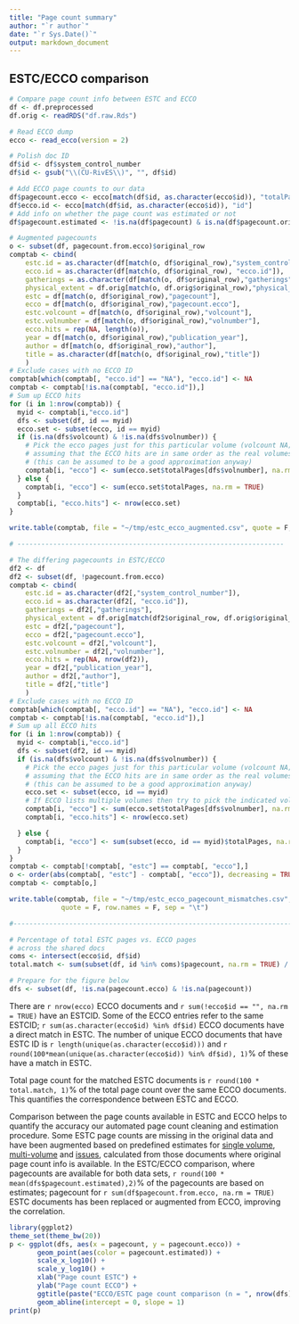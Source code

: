 ```yaml
---
title: "Page count summary"
author: "`r author`"
date: "`r Sys.Date()`"
output: markdown_document
---
```



## ESTC/ECCO comparison

```r
# Compare page count info between ESTC and ECCO
df <- df.preprocessed
df.orig <- readRDS("df.raw.Rds")

# Read ECCO dump
ecco <- read_ecco(version = 2)

# Polish doc ID
df$id <- df$system_control_number
df$id <- gsub("\\(CU-RivES\\)", "", df$id)

# Add ECCO page counts to our data
df$pagecount.ecco <- ecco[match(df$id, as.character(ecco$id)), "totalPages"]
df$ecco.id <- ecco[match(df$id, as.character(ecco$id)), "id"]
# Add info on whether the page count was estimated or not
df$pagecount.estimated <- !is.na(df$pagecount) & is.na(df$pagecount.orig)

# Augmented pagecounts 
o <- subset(df, pagecount.from.ecco)$original_row
comptab <- cbind(
	estc.id = as.character(df[match(o, df$original_row),"system_control_number"]),
	ecco.id = as.character(df[match(o, df$original_row), "ecco.id"]),	
	gatherings = as.character(df[match(o, df$original_row),"gatherings"]),
	physical_extent = df.orig[match(o, df.orig$original_row),"physical_extent"],	
	estc = df[match(o, df$original_row),"pagecount"],
	ecco = df[match(o, df$original_row),"pagecount.ecco"],
	estc.volcount = df[match(o, df$original_row),"volcount"],
	estc.volnumber = df[match(o, df$original_row),"volnumber"],
	ecco.hits = rep(NA, length(o)),
	year = df[match(o, df$original_row),"publication_year"],	
	author = df[match(o, df$original_row),"author"],	
	title = as.character(df[match(o, df$original_row),"title"])
	)
# Exclude cases with no ECCO ID	
comptab[which(comptab[, "ecco.id"] == "NA"), "ecco.id"] <- NA
comptab <- comptab[!is.na(comptab[, "ecco.id"]),]	
# Sum up ECCO hits
for (i in 1:nrow(comptab)) {
  myid <- comptab[i,"ecco.id"]
  dfs <- subset(df, id == myid)
  ecco.set <- subset(ecco, id == myid)  
  if (is.na(dfs$volcount) & !is.na(dfs$volnumber)) {
    # Pick the ecco pages just for this particular volume (volcount NA; volnumber given)
    # assuming that the ECCO hits are in same order as the real volumes
    # (this can be assumed to be a good approximation anyway)
    comptab[i, "ecco"] <- sum(ecco.set$totalPages[dfs$volnumber], na.rm = TRUE)
  } else {
    comptab[i, "ecco"] <- sum(ecco.set$totalPages, na.rm = TRUE)
  }
  comptab[i, "ecco.hits"] <- nrow(ecco.set)
}

write.table(comptab, file = "~/tmp/estc_ecco_augmented.csv", quote = F, row.names = F, sep = "\t")

# -------------------------------------------------------------------

# The differing pagecounts in ESTC/ECCO
df2 <- df
df2 <- subset(df, !pagecount.from.ecco)
comptab <- cbind(
	estc.id = as.character(df2[,"system_control_number"]),
	ecco.id = as.character(df2[, "ecco.id"]),	
	gatherings = df2[,"gatherings"],
	physical_extent = df.orig[match(df2$original_row, df.orig$original_row), "physical_extent"],	
	estc = df2[,"pagecount"],
	ecco = df2[,"pagecount.ecco"],
	estc.volcount = df2[,"volcount"],
	estc.volnumber = df2[,"volnumber"],
	ecco.hits = rep(NA, nrow(df2)),	
	year = df2[,"publication_year"],	
	author = df2[,"author"],	
	title = df2[,"title"]	
	)
# Exclude cases with no ECCO ID	
comptab[which(comptab[, "ecco.id"] == "NA"), "ecco.id"] <- NA
comptab <- comptab[!is.na(comptab[, "ecco.id"]),]
# Sum up all ECCO hits
for (i in 1:nrow(comptab)) {
  myid <- comptab[i,"ecco.id"]
  dfs <- subset(df2, id == myid)
  if (is.na(dfs$volcount) & !is.na(dfs$volnumber)) {
    # Pick the ecco pages just for this particular volume (volcount NA; volnumber given)
    # assuming that the ECCO hits are in same order as the real volumes
    # (this can be assumed to be a good approximation anyway)
    ecco.set <- subset(ecco, id == myid)
    # If ECCO lists multiple volumes then try to pick the indicated volume
    comptab[i, "ecco"] <- sum(ecco.set$totalPages[dfs$volnumber], na.rm = TRUE)
    comptab[i, "ecco.hits"] <- nrow(ecco.set)

  } else {
    comptab[i, "ecco"] <- sum(subset(ecco, id == myid)$totalPages, na.rm = TRUE)
  }
}
comptab <- comptab[!comptab[, "estc"] == comptab[, "ecco"],]
o <- order(abs(comptab[, "estc"] - comptab[, "ecco"]), decreasing = TRUE)
comptab <- comptab[o,]

write.table(comptab, file = "~/tmp/estc_ecco_pagecount_mismatches.csv",
		     quote = F, row.names = F, sep = "\t")

#------------------------------------------------------------------------

# Percentage of total ESTC pages vs. ECCO pages
# across the shared docs
coms <- intersect(ecco$id, df$id)
total.match <- sum(subset(df, id %in% coms)$pagecount, na.rm = TRUE) / sum(subset(ecco, id %in% coms)$totalPages, na.rm = TRUE)

# Prepare for the figure below
dfs <- subset(df, !is.na(pagecount.ecco) & !is.na(pagecount))
```

There are `r nrow(ecco)` ECCO documents and `r sum(!ecco$id == "", na.rm = TRUE)` have an ESTCID. Some of the ECCO entries refer to the same ESTCID; `r sum(as.character(ecco$id) %in% df$id)` ECCO documents have a direct match in ESTC. The number of unique ECCO documents that have ESTC ID  is `r length(unique(as.character(ecco$id)))` and `r round(100*mean(unique(as.character(ecco$id)) %in% df$id), 1)`% of these have a match in ESTC.

Total page count for the matched ESTC documents is `r round(100 * total.match, 1)`% of the total page count over the same ECCO documents. This quantifies the correspondence between ESTC and ECCO.

Comparison between the page counts available in ESTC and ECCO helps to quantify the accuracy our automated page count cleaning and estimation procedure. Some ESTC page counts are missing in the original data and have been augmented based on predefined estimates for [single volume](mean_pagecounts_singlevol.csv), [multi-volume](mean_pagecounts_multivol.csv) and [issues](mean_pagecounts_issue.csv), calculated from those documents where original page count info is available. In the ESTC/ECCO comparison, where pagecounts are available for both data sets, `r round(100 * mean(dfs$pagecount.estimated),2)`% of the pagecounts are based on estimates; pagecount for `r sum(df$pagecount.from.ecco, na.rm = TRUE)` ESTC documents has been replaced or augmented from ECCO, improving the correlation.


```r
library(ggplot2)
theme_set(theme_bw(20))
p <- ggplot(dfs, aes(x = pagecount, y = pagecount.ecco)) +
       geom_point(aes(color = pagecount.estimated)) +
       scale_x_log10() +
       scale_y_log10() +       
       xlab("Page count ESTC") +
       ylab("Page count ECCO") +
       ggtitle(paste("ECCO/ESTC page count comparison (n = ", nrow(dfs), ")", sep = "")) +
       geom_abline(intercept = 0, slope = 1)
print(p)
```



